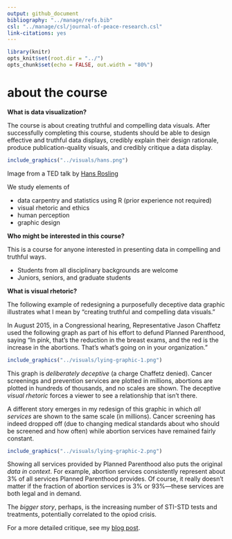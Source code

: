 ```yaml
---
output: github_document
bibliography: "../manage/refs.bib" 
csl: "../manage/csl/journal-of-peace-research.csl"
link-citations: yes
---
```


```r
library(knitr)
opts_knit$set(root.dir = "../")
opts_chunk$set(echo = FALSE, out.width = "80%")
```

# about the course

**What is data visualization?**

The course is about creating truthful and compelling data visuals. After successfully completing this course, students should be able to design effective and truthful data displays, credibly explain their design rationale, produce publication-quality visuals, and credibly critique a data display.

```r
include_graphics("../visuals/hans.png")
```

Image from a TED talk by [Hans Rosling](https://www.ted.com/talks/hans_rosling_shows_the_best_stats_you_ve_ever_seen#t-270297)

We study elements of 

- data carpentry and statistics using R (prior experience not required)
- visual rhetoric and ethics 
- human perception 
- graphic design 

**Who might be interested in this course?** 

This is a course for anyone interested in presenting data in compelling and truthful ways. 

- Students from all disciplinary backgrounds are welcome 
- Juniors, seniors, and graduate students 




**What is  visual rhetoric?** 

The following example of redesigning a purposefully deceptive data graphic illustrates what I mean by "creating truthful and compelling data visuals."

In August 2015, in a Congressional hearing, Representative Jason Chaffetz used the following graph as part of his effort to defund Planned Parenthood, saying "In pink, that's the reduction in the breast exams, and the red is the increase in the abortions. That’s what's going on in your organization." 

```r
include_graphics("../visuals/lying-graphic-1.png")
```

This graph is *deliberately deceptive* (a charge Chaffetz denied). Cancer screenings and prevention services are plotted in millions, abortions are plotted in hundreds of thousands, and no scales are shown. The deceptive *visual rhetoric* forces a viewer to see a relationship that isn’t there. 

A different story emerges in my redesign of this graphic in which *all services* are shown to the same scale (in millions). Cancer screening has indeed dropped off (due to changing medical standards about who should be screened and how often) while abortion services have remained fairly constant. 


```r
include_graphics("../visuals/lying-graphic-2.png")
```

Showing all services provided by Planned Parenthood also puts the original *data in context*. For example, abortion services consistently represent about 3% of all services Planned Parenthood provides. Of course, it really doesn't matter if the fraction of abortion services is 3% or 93%---these services are both legal and in demand. 

The *bigger story*, perhaps, is the increasing number of STI-STD tests and treatments, potentially correlated to the opiod crisis. 

For a more detailed critique, see my [blog post](http://www.graphdoctor.com/archives/1248). 


